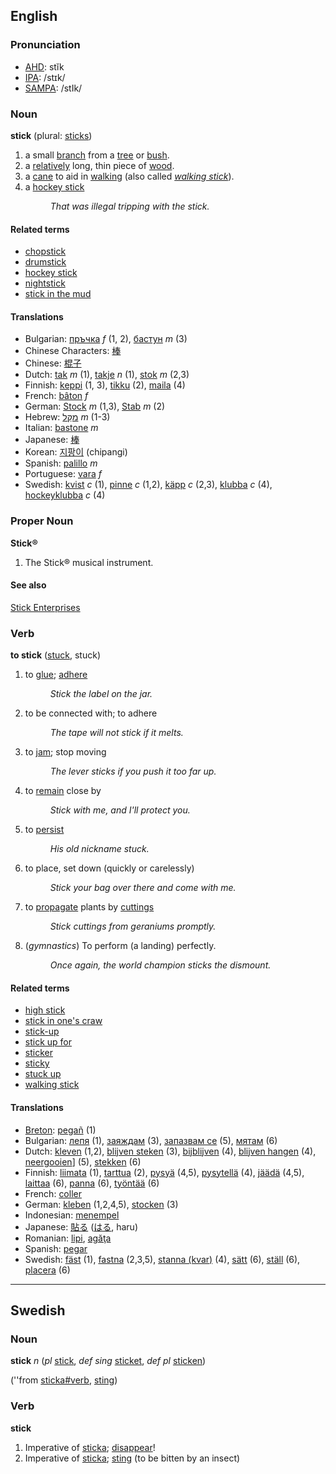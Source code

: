==English==

===Pronunciation===

*[[w:AHD|AHD]]: stĭk
*[[w:IPA|IPA]]: /stɪk/
*[[w:SAMPA|SAMPA]]: /stIk/

===Noun===
'''stick''' (plural: [[sticks]])

# a small [[branch]] from a [[tree]] or [[bush]].
# a [[relatively]] long, thin piece of [[wood]].
# a [[cane]] to aid in [[walk]]ing (also called ''[[walking stick]]'').
# a [[hockey stick]]
#: ''That was illegal tripping with the stick.''

====Related terms====
*[[chopstick]]
*[[drumstick]]
*[[hockey stick]]
*[[nightstick]]
*[[stick in the mud]]

====Translations====
*Bulgarian: [[пръчка]] ''f'' (1, 2), [[бастун]] ''m'' (3)
*Chinese Characters: [[棒]]
*Chinese: [[棍子]]
*Dutch: [[tak]] ''m'' (1), [[takje]] ''n'' (1), [[stok]] ''m'' (2,3)
*Finnish: [[keppi]] (1, 3), [[tikku]] (2), [[maila]] (4)
*French: [[bâton]] ''f''
*German: [[Stock]] ''m'' (1,3), [[Stab]] ''m'' (2)
*Hebrew: [[מקל|מַקֵּל]] ''m'' (1-3)
*Italian: [[bastone]] ''m''
*Japanese: [[棒]]
*Korean: [[지팡이]] (chipangi)
*Spanish: [[palillo]] ''m''
*Portuguese: [[vara]] ''f''
*Swedish: [[kvist]] ''c'' (1), [[pinne]] ''c'' (1,2), [[käpp]] ''c'' (2,3), [[klubba]] ''c'' (4), [[hockeyklubba]] ''c'' (4)

===Proper Noun===
'''Stick&reg;'''

# The Stick&reg; musical instrument.

====See also====
[http://www.stick.com Stick Enterprises]

===Verb===
'''to stick''' ([[stuck]], stuck)

# to [[glue]]; [[adhere]]
#:''Stick the label on the jar.''
# to be connected with; to adhere
#:''The tape will not stick if it melts.''
# to [[jam]]; stop moving
#:''The lever sticks if you push it too far up.''
# to [[remain]] close by 
#:''Stick with me, and I'll protect you.''
# to [[persist]] 
#:''His old nickname stuck.''
# to place, set down (quickly or carelessly)
#:''Stick your bag over there and come with me.''
# to [[propagate]] plants by [[cutting]]s
#:''Stick cuttings from geraniums promptly.''
# (''gymnastics'') To perform (a landing) perfectly.
#:''Once again, the world champion sticks the dismount.''

====Related terms====
*[[high stick]]
*[[stick in one's craw]]
*[[stick-up]]
*[[stick up for]]
*[[sticker]]
*[[sticky]]
*[[stuck up]]
*[[walking stick]]

==== Translations ====
*[[Breton]]: [[pegañ]] (1)
*Bulgarian: [[лепя]] (1), [[заяждам]] (3), [[запазвам се]] (5), [[мятам]] (6)
*Dutch: [[kleven]] (1,2), [[blijven steken]] (3), [[bijblijven]] (4), [[blijven hangen]] (4), [[neergooien]]] (5), [[stekken]] (6)
*Finnish: [[liimata]] (1), [[tarttua]] (2), [[pysyä]] (4,5), [[pysytellä]] (4), [[jäädä]] (4,5), [[laittaa]] (6), [[panna]] (6), [[työntää]] (6)
*French: [[coller]]
*German: [[kleben]] (1,2,4,5), [[stocken]] (3)
*Indonesian: [[tempel|menempel]]
*Japanese: [[貼る]] ([[はる]], haru)
*Romanian: [[lipi]], [[agăţa]]
*Spanish: [[pegar]]
*Swedish: [[fäst]] (1), [[fastna]] (2,3,5), [[stanna kvar|stanna (kvar)]] (4), [[sätt]] (6), [[ställ]] (6), [[placera]] (6)

-----
==Swedish==
===Noun===
'''stick''' ''n'' (''pl'' [[stick]], ''def sing'' [[sticket]], ''def pl'' [[sticken]])

(''from [[sticka#verb]], [[sting]])

===Verb===
'''stick''' 

# Imperative of [[sticka#verb|sticka]]; [[disappear]]!
# Imperative of [[sticka#verb|sticka]]; [[sting]] (to be bitten by an insect)